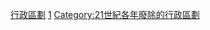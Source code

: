 {{Cat topic in year| topic=廢除的行政區劃|year=2011}}
[[Category:2011年廢除|行政區劃]]
[[Category:2010年代廢除的行政區劃|1]]
[[Category:21世紀各年廢除的行政區劃|Category:21世紀各年廢除的行政區劃]]